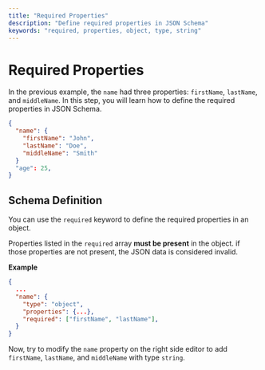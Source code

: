 ```yaml
---
title: "Required Properties"
description: "Define required properties in JSON Schema"
keywords: "required, properties, object, type, string"
---
```


# Required Properties

In the previous example, the `name` had three properties: `firstName`, `lastName`, and `middleName`. In this step, you will learn how to define the required properties in JSON Schema.

```json
{
  "name": {
    "firstName": "John",
    "lastName": "Doe",
    "middleName": "Smith"
  }
  "age": 25,
}
```

## Schema Definition

You can use the `required` keyword to define the required properties in an object. 

Properties listed in the `required` array **must be present** in the object.
if those properties are not present, the JSON data is considered invalid.


**Example**
```json
{
  ...
  "name": {
    "type": "object",
    "properties": {...},
    "required": ["firstName", "lastName"],
  }
}
```


Now, try to modify the `name` property on the right side editor to add `firstName`, `lastName`, and `middleName` with type `string`.